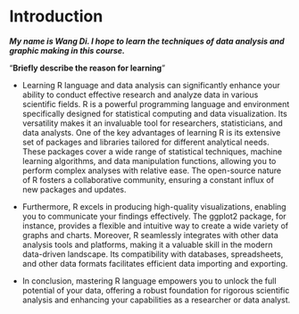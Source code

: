 # Introduction

***My name is Wang Di. I hope to learn the techniques of data analysis and graphic making in this course.***

"**Briefly describe the reason for learning**"

-   Learning R language and data analysis can significantly enhance your ability to conduct effective research and analyze data in various scientific fields. R is a powerful programming language and environment specifically designed for statistical computing and data visualization. Its versatility makes it an invaluable tool for researchers, statisticians, and data analysts. One of the key advantages of learning R is its extensive set of packages and libraries tailored for different analytical needs. These packages cover a wide range of statistical techniques, machine learning algorithms, and data manipulation functions, allowing you to perform complex analyses with relative ease. The open-source nature of R fosters a collaborative community, ensuring a constant influx of new packages and updates.

-   Furthermore, R excels in producing high-quality visualizations, enabling you to communicate your findings effectively. The ggplot2 package, for instance, provides a flexible and intuitive way to create a wide variety of graphs and charts. Moreover, R seamlessly integrates with other data analysis tools and platforms, making it a valuable skill in the modern data-driven landscape. Its compatibility with databases, spreadsheets, and other data formats facilitates efficient data importing and exporting.

-   In conclusion, mastering R language empowers you to unlock the full potential of your data, offering a robust foundation for rigorous scientific analysis and enhancing your capabilities as a researcher or data analyst.
